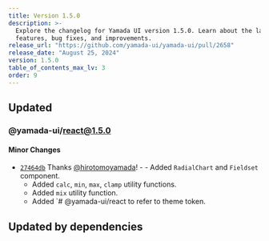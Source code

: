 ```yaml
---
title: Version 1.5.0
description: >-
  Explore the changelog for Yamada UI version 1.5.0. Learn about the latest
  features, bug fixes, and improvements.
release_url: "https://github.com/yamada-ui/yamada-ui/pull/2658"
release_date: "August 25, 2024"
version: 1.5.0
table_of_contents_max_lv: 3
order: 9
---
```


## Updated

### @yamada-ui/react@1.5.0

#### Minor Changes

- [`27464db`](https://github.com/yamada-ui/yamada-ui/commit/27464db9426b34561ef3658e606e99ee66208377) Thanks [@hirotomoyamada](https://github.com/hirotomoyamada)! - - Added `RadialChart` and `Fieldset` component.
  - Added `calc`, `min`, `max`, `clamp` utility functions.
  - Added `mix` utility function.
  - Added \`# @yamada-ui/react to refer to theme token.

## Updated by dependencies
